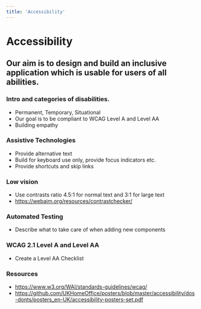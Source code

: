 ```yaml
---
title: 'Accessibility'
---
```


# Accessibility

## Our aim is to design and build an inclusive application which is usable for users of all abilities.

### Intro and categories of disabilities.

- Permanent, Temporary, Situational
- Our goal is to be compliant to WCAG Level A and Level AA
- Building empathy

### Assistive Technologies

- Provide alternative text
- Build for keyboard use only, provide focus indicators etc.
- Provide shortcuts and skip links

### Low vision

- Use contrasts ratio 4.5:1 for normal text and 3:1 for large text
- https://webaim.org/resources/contrastchecker/

### Automated Testing

- Describe what to take care of when adding new components

### WCAG 2.1 Level A and Level AA

- Create a Level AA Checklist

### Resources

- https://www.w3.org/WAI/standards-guidelines/wcag/
- https://github.com/UKHomeOffice/posters/blob/master/accessibility/dos-donts/posters_en-UK/accessibility-posters-set.pdf
